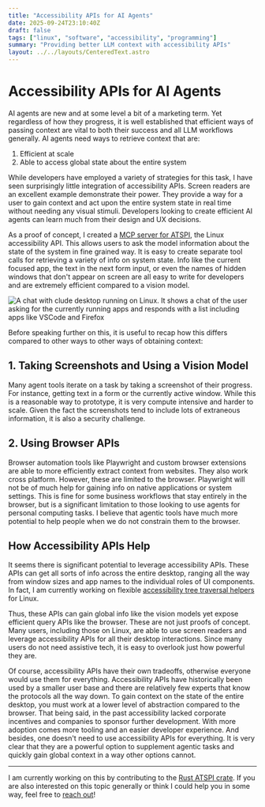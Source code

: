 ```yaml
---
title: "Accessibility APIs for AI Agents"
date: 2025-09-24T23:10:40Z
draft: false
tags: ["linux", "software", "accessibility", "programming"]
summary: "Providing better LLM context with accessibility APIs"
layout: ../../layouts/CenteredText.astro
---
```


# Accessibility APIs for AI Agents 

AI agents are new and at some level a bit of a marketing term. Yet regardless of how they progress, it is well established that efficient ways of passing context are vital to both their success and all LLM workflows generally. AI agents need ways to retrieve context that are:

1. Efficient at scale 
2. Able to access global state about the entire system

While developers have employed a variety of strategies for this task, I have seen surprisingly little integration of accessibility APIs. Screen readers are an excellent example demonstrate their power. They provide a way for a user to gain context and act upon the entire system state in real time without needing any visual stimuli. Developers looking to create efficient AI agents can learn much from their design and UX decisions. 

As a proof of concept, I created a [MCP server for ATSPI](https://github.com/C-Loftus/ATSPI-MCP-Server/), the Linux accessibility API. This allows users to ask the model information about the state of the system in fine grained way. It is easy to create separate tool calls for retrieving a variety of info on system state. Info like the current focused app, the text in the next form input, or even the names of hidden windows that don't appear on screen are all easy to write for developers and are extremely efficient compared to a vision model. 

![A chat with clude desktop running on Linux. It shows a chat of the user asking for the currently running apps and responds with a list including apps like VSCode and Firefox](./assets/claude.png)

Before speaking further on this, it is useful to recap how this differs compared to other ways to other ways of obtaining context:

## 1. Taking Screenshots and Using a Vision Model

Many agent tools iterate on a task by taking a screenshot of their progress. For instance, getting text in a form or the currently active window. While this is a reasonable way to prototype, it is very compute intensive and harder to scale. Given the fact the screenshots tend to include lots of extraneous information, it is also a security challenge. 

## 2. Using Browser APIs 

Browser automation tools like Playwright and custom browser extensions are able to more efficiently extract context from websites. They also work cross platform. However, these are limited to the browser. Playwright will not be of much help for gaining info on native applications or system settings. This is fine for some business workflows that stay entirely in the browser, but is a significant limitation to those looking to use agents for personal computing tasks. I believe that agentic tools have much more potential to help people when we do not constrain them to the browser.

## How Accessibility APIs Help

It seems there is significant potential to leverage accessibility APIs. These APIs can get all sorts of info across the entire desktop, ranging all the way from window sizes and app names to the individual roles of UI components. In fact, I am currently working on flexible [accessibility tree traversal helpers](https://github.com/odilia-app/atspi/pull/315) for Linux.

Thus, these APIs can gain global info like the vision models yet expose efficient query APIs like the browser. These are not just proofs of concept. Many users, including those on Linux, are able to use screen readers and leverage accessibility APIs for all their desktop interactions. Since many users do not need assistive tech, it is easy to overlook just how powerful they are.  

Of course, accessibility APIs have their own tradeoffs, otherwise everyone would use them for everything. Accessibility APIs have historically been used by a smaller user base and there are relatively few experts that know the protocols all the way down. To gain context on the state of the entire desktop, you must work at a lower level of abstraction compared to the browser. That being said, in the past accessibility lacked corporate incentives and companies to sponsor further development. With more adoption comes more tooling and an easier developer experience. And besides, one doesn't need to use accessibility APIs for everything. It is very clear that they are a powerful option to supplement agentic tasks and quickly gain global context in a way other options cannot.

---

I am currently working on this by contributing to the [Rust ATSPI crate](https://github.com/odilia-app/atspi). If you are also interested on this topic generally or think I could help you in some way, feel free to [reach out](/contact)!
<br/>